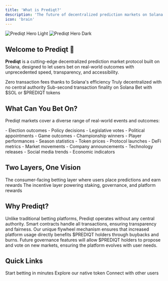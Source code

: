 ```yaml
---
title: 'What is Prediqt?'
description: 'The future of decentralized prediction markets on Solana'
icon: 'brain'
---
```


![Prediqt Hero Light](/images/hero-light.png#light)
![Prediqt Hero Dark](/images/hero-dark.png#dark)

## Welcome to Prediqt 🧠

**Prediqt** is a cutting-edge decentralized prediction market protocol built on Solana, designed to let users bet on real-world outcomes with unprecedented speed, transparency, and accessibility.

<CardGroup cols={2}>
  <Card
    title="Gasless Betting"
    icon="bolt"
    color="#299EFF"
  >
    Zero transaction fees thanks to Solana's efficiency
  </Card>
  <Card
    title="Censorship-Resistant"
    icon="shield"
    color="#299EFF"
  >
    Truly decentralized with no central authority
  </Card>
  <Card
    title="Lightning Fast"
    icon="gauge-high"
    color="#299EFF"
  >
    Sub-second transaction finality on Solana
  </Card>
  <Card
    title="Dual Currency"
    icon="coins"
    color="#299EFF"
  >
    Bet with $SOL or $PREDIQT tokens
  </Card>
</CardGroup>

## What Can You Bet On?

Prediqt markets cover a diverse range of real-world events and outcomes:

<Tabs>
  <Tab title="Politics">
    - Election outcomes
    - Policy decisions
    - Legislative votes
    - Political appointments
  </Tab>
  <Tab title="Sports">
    - Game outcomes
    - Championship winners
    - Player performances
    - Season statistics
  </Tab>
  <Tab title="Crypto">
    - Token prices
    - Protocol launches
    - DeFi metrics
    - Market movements
  </Tab>
  <Tab title="News & Trends">
    - Company announcements
    - Technology releases
    - Social media trends
    - Economic indicators
  </Tab>
</Tabs>

## Two Layers, One Vision

<Steps>
  <Step title="Prediqtmarket">
    The consumer-facing betting layer where users place predictions and earn rewards
  </Step>
  <Step title="$PREDIQT Token Economy">
    The incentive layer powering staking, governance, and platform rewards
  </Step>
</Steps>

## Why Prediqt?

<AccordionGroup>
  <Accordion title="True Decentralization">
    Unlike traditional betting platforms, Prediqt operates without any central authority. Smart contracts handle all transactions, ensuring transparency and fairness.
  </Accordion>
  <Accordion title="Self-Reinforcing Economy">
    Our unique flywheel mechanism ensures that increased platform usage directly benefits $PREDIQT holders through buybacks and burns.
  </Accordion>
  <Accordion title="Community-Driven">
    Future governance features will allow $PREDIQT holders to propose and vote on new markets, ensuring the platform evolves with user needs.
  </Accordion>
</AccordionGroup>

## Quick Links

<CardGroup cols={3}>
  <Card
    title="Get Started"
    icon="rocket"
    href="/using/getting-started"
  >
    Start betting in minutes
  </Card>
  <Card
    title="Learn About $PREDIQT"
    icon="coin"
    href="/token/about-prediqt"
  >
    Explore our native token
  </Card>
  <Card
    title="Join Community"
    icon="discord"
    href="https://discord.gg/prediqtmarket"
  >
    Connect with other users
  </Card>
</CardGroup> 